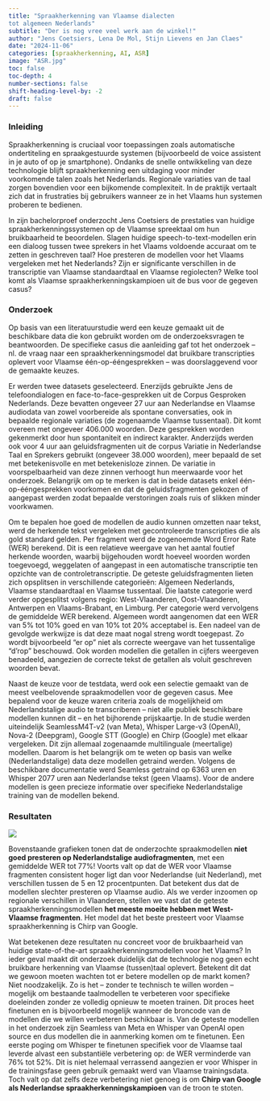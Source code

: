 ```yaml
---
title: "Spraakherkenning van Vlaamse dialecten 
tot algemeen Nederlands"
subtitle: "Der is nog vree veel werk aan de winkel!"
author: "Jens Coetsiers, Lena De Mol, Stijn Lievens en Jan Claes"
date: "2024-11-06"
categories: [spraakherkenning, AI, ASR]
image: "ASR.jpg"
toc: false
toc-depth: 4
number-sections: false
shift-heading-level-by: -2
draft: false
---
```


### Inleiding

Spraakherkenning is cruciaal voor toepassingen zoals automatische ondertiteling en spraakgestuurde systemen (bijvoorbeeld de voice assistent in je auto of op je smartphone). Ondanks de snelle ontwikkeling van deze technologie blijft spraakherkenning een uitdaging voor minder voorkomende talen zoals het Nederlands. Regionale variaties van de taal zorgen bovendien voor een bijkomende complexiteit. In de praktijk vertaalt zich dat in frustraties bij gebruikers wanneer ze in het Vlaams hun systemen proberen te bedienen. 

In zijn bachelorproef onderzocht Jens Coetsiers de prestaties van huidige spraakherkenningssystemen op de Vlaamse spreektaal om hun bruikbaarheid te beoordelen. Slagen huidige speech-to-text-modellen erin een dialoog tussen twee sprekers in het Vlaams voldoende accuraat om te zetten in geschreven taal? Hoe presteren de modellen voor het Vlaams vergeleken met het Nederlands? Zijn er significante verschillen in de transcriptie van Vlaamse standaardtaal en Vlaamse regiolecten? Welke tool komt als Vlaamse spraakherkenningskampioen uit de bus voor de gegeven casus? 
 

### Onderzoek  

Op basis van een literatuurstudie werd een keuze gemaakt uit de beschikbare data die kon gebruikt worden om de onderzoeksvragen te beantwoorden. De specifieke casus die aanleiding gaf tot het onderzoek – nl. de vraag naar een spraakherkenningsmodel dat bruikbare transcripties oplevert voor Vlaamse één-op-ééngesprekken – was doorslaggevend voor de gemaakte keuzes.

Er werden twee datasets geselecteerd. Enerzijds gebruikte Jens de telefoondialogen en face-to-face-gesprekken uit de Corpus Gesproken Nederlands. Deze bevatten ongeveer 27 uur aan Nederlandse en Vlaamse audiodata van zowel voorbereide als spontane conversaties, ook in bepaalde regionale variaties (de zogenaamde Vlaamse tussentaal). Dit komt overeen met ongeveer 406.000 woorden. Deze gesprekken worden gekenmerkt door hun spontaniteit en indirect karakter. Anderzijds werden ook voor 4 uur aan geluidsfragmenten uit de corpus Variatie in Nederlandse Taal en Sprekers gebruikt (ongeveer 38.000 woorden), meer bepaald de set met betekenisvolle en met betekenisloze zinnen. De variatie in voorspelbaarheid van deze zinnen verhoogt hun meerwaarde voor het onderzoek. Belangrijk om op te merken is dat in beide datasets enkel één-op-ééngesprekken voorkomen en dat de geluidsfragmenten gekozen of aangepast werden zodat bepaalde verstoringen zoals ruis of slikken minder voorkwamen.

Om te bepalen hoe goed de modellen de audio kunnen omzetten naar tekst, werd de herkende tekst vergeleken met gecontroleerde transcripties die als gold standard gelden. Per fragment werd de zogenoemde Word Error Rate (WER) berekend. Dit is een relatieve weergave van het aantal foutief herkende woorden, waarbij bijgehouden wordt hoeveel woorden worden toegevoegd, weggelaten of aangepast in een automatische transcriptie ten opzichte van de controletranscriptie. De geteste geluidsfragmenten lieten zich opsplitsen in verschillende categorieën: Algemeen Nederlands, Vlaamse standaardtaal en Vlaamse tussentaal. Die laatste categorie werd verder opgesplitst volgens regio: West-Vlaanderen, Oost-Vlaanderen, Antwerpen en Vlaams-Brabant, en Limburg. Per categorie werd vervolgens de gemiddelde WER berekend. Algemeen wordt aangenomen dat een WER van 5% tot 10% goed en van 10% tot 20% acceptabel is. Een nadeel van de gevolgde werkwijze is dat deze maat nogal streng wordt toegepast. Zo wordt bijvoorbeeld “er op” niet als correcte weergave van het tussentalige “d’rop” beschouwd. Ook worden modellen die getallen in cijfers weergeven benadeeld, aangezien de correcte tekst de getallen als voluit geschreven woorden bevat.

Naast de keuze voor de testdata, werd ook een selectie gemaakt van de meest veelbelovende spraakmodellen voor de gegeven casus. Mee bepalend voor de keuze waren criteria zoals de mogelijkheid om Nederlandstalige audio te transcriberen – niet alle publiek beschikbare modellen kunnen dit – en het bijhorende prijskaartje. In de studie werden uiteindelijk SeamlessM4T-v2 (van Meta), Whisper Large-v3 (OpenAI), Nova-2 (Deepgram), Google STT (Google) en Chirp (Google) met elkaar vergeleken. Dit zijn allemaal zogenaamde multilinguale (meertalige) modellen. Daarom is het belangrijk om te weten op basis van welke (Nederlandstalige) data deze modellen getraind werden. Volgens de beschikbare documentatie werd Seamless getraind op 6363 uren en Whisper 2077 uren aan Nederlandse tekst (geen Vlaams). Voor de andere modellen is geen precieze informatie over specifieke Nederlandstalige training van de modellen bekend. 


### Resultaten

![](./resultaten.png)

Bovenstaande grafieken tonen dat de onderzochte spraakmodellen **niet goed presteren op Nederlandstalige audiofragmenten**, met een gemiddelde WER tot 77%! Voorts valt op dat de WER voor Vlaamse fragmenten consistent hoger ligt dan voor Nederlandse (uit Nederland), met verschillen tussen de 5 en 12 procentpunten. Dat betekent dus dat de modellen slechter presteren op Vlaamse audio. Als we verder inzoomen op regionale verschillen in Vlaanderen, stellen we vast dat de geteste spraakherkenningsmodellen **het meeste moeite hebben met West-Vlaamse fragmenten**. Het model dat het beste presteert voor Vlaamse spraakherkenning is Chirp van Google.

Wat betekenen deze resultaten nu concreet voor de bruikbaarheid van huidige state-of-the-art spraakherkenningsmodellen voor het Vlaams? In ieder geval maakt dit onderzoek duidelijk dat de technologie nog geen echt bruikbare herkenning van Vlaamse (tussen)taal oplevert. Betekent dit dat we gewoon moeten wachten tot er betere modellen op de markt komen? Niet noodzakelijk. Zo is het – zonder te technisch te willen worden – mogelijk om bestaande taalmodellen te verbeteren voor specifieke doeleinden zonder ze volledig opnieuw te moeten trainen. Dit proces heet finetunen en is bijvoorbeeld mogelijk wanneer de broncode van de modellen die we willen verbeteren beschikbaar is. Van de geteste modellen in het onderzoek zijn Seamless van Meta en Whisper van OpenAI open source en dus modellen die in aanmerking komen om te finetunen. Een eerste poging om Whisper te finetunen specifiek voor de Vlaamse taal leverde alvast een substantiële verbetering op: de WER verminderde van 76% tot 52%. Dit is niet helemaal verrassend aangezien er voor Whisper in de trainingsfase geen gebruik gemaakt werd van Vlaamse trainingsdata. Toch valt op dat zelfs deze verbetering niet genoeg is om **Chirp van Google als Nederlandse spraakherkenningskampioen** van de troon te stoten.





